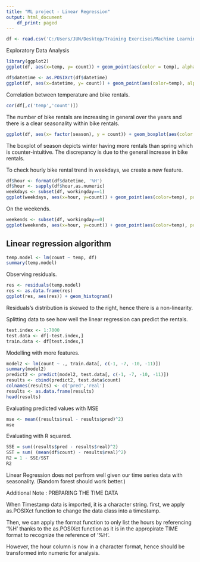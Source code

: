 ---
title: "ML project - Linear Regression"
output: html_document
    df_print: paged
---

```{r}
df <- read.csv('C:/Users/JUN/Desktop/Training Exercises/Machine Learning Projects/CSV files for ML Projects/bikeshare.csv')
```

Exploratory Data Analysis
```{r}
library(ggplot2)
ggplot(df, aes(x=temp, y= count)) + geom_point(aes(color = temp), alpha = .5)

df$datetime <- as.POSIXct(df$datetime)
ggplot(df, aes(x=datetime, y= count)) + geom_point(aes(color=temp), alpha = .5) + scale_colour_gradient(low = 'blue', high = 'red')
```

Correlation between temperature and bike rentals.
```{r}
cor(df[,c('temp','count')])
```

The number of bike rentals are increasing in general over the years and there is a clear seasonality within bike rentals.

```{r}
ggplot(df, aes(x= factor(season), y = count)) + geom_boxplot(aes(color = factor(season)))
```

The boxplot of season depicts winter having more rentals than spring which is counter-intuitive. The discrepancy is due to the general increase in bike rentals. 

To check hourly bike rental trend in weekdays, we create a new feature.
```{r}
df$hour <- format(df$datetime, '%H')
df$hour <- sapply(df$hour,as.numeric)
weekdays <- subset(df, workingday==1)
ggplot(weekdays, aes(x=hour, y=count)) + geom_point(aes(color=temp), position = position_jitter(w=1, h=0)) + scale_color_gradientn(colors = c('dark blue', 'blue', 'green','yellow','red'))
```

On the weekends.
```{r}
weekends <- subset(df, workingday==0)
ggplot(weekends, aes(x=hour, y=count)) + geom_point(aes(color=temp), position = position_jitter(w=1, h=0)) + scale_color_gradientn(colors = c('blue', 'green','yellow','red'))
```

## Linear regression algorithm
```{r}
temp.model <- lm(count ~ temp, df)
summary(temp.model)
```

Observing residuals.
```{r}
res <- residuals(temp.model)
res <- as.data.frame(res)
ggplot(res, aes(res)) + geom_histogram()
```
Residuals's distribution is skewed to the right, hence there is a non-linearity.

Splitting data to see how well the linear regression can predict the rentals.
```{r}
test.index <- 1:7000
test.data <- df[-test.index,]
train.data <- df[test.index,]
```

Modelling with more features.
```{r}
model2 <- lm(count ~ ., train.data[, c(-1, -7, -10, -11)])
summary(model2)
predict2 <- predict(model2, test.data[, c(-1, -7, -10, -11)])
results <- cbind(predict2, test.data$count)
colnames(results) <- c('pred','real')
results <- as.data.frame(results)
head(results)
```

Evaluating predicted values with MSE
```{r}
mse <- mean((results$real - results$pred)^2)
mse
```

Evaluating with R squared. 
```{r}
SSE = sum((results$pred - results$real)^2)
SST = sum( (mean(df$count) - results$real)^2)
R2 = 1 - SSE/SST
R2
```

Linear Regression does not perfrom well given our time series data with seasonality. (Random forest should work better.)

Additional Note : PREPARING THE TIME DATA

When Timestamp data is imported, it is a character string. first, we apply as.POSIXct function to change the data class into a timestamp.

Then, we can apply the format function to only list the hours by referencing '%H' thanks to the as.POSIXct function as it is in the appropirate TIME format to recognize the reference of '%H'. 

However, the hour column is now in a character format, hence should be transformed into numeric for analysis.